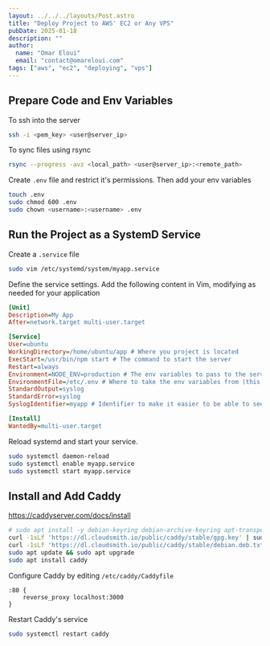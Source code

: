 ```yaml
---
layout: ../../../layouts/Post.astro
title: "Deploy Project to AWS' EC2 or Any VPS"
pubDate: 2025-01-18
description: ""
author:
  name: "Omar Eloui"
  email: "contact@omareloui.com"
tags: ["aws", "ec2", "deploying", "vps"]
---
```


## Prepare Code and Env Variables

To ssh into the server

```bash /<.+?>/
ssh -i <pem_key> <user@server_ip>
```

To sync files using rsync

```bash /<.+?>/
rsync --progress -avz <local_path> <user@server_ip>:<remote_path>
```

Create `.env` file and restrict it's permissions. Then add your env variables

```bash /<.+?>/
touch .env
sudo chmod 600 .env
sudo chown <username>:<username> .env
```

## Run the Project as a SystemD Service

Create a `.service` file

```bash "myapp"
sudo vim /etc/systemd/system/myapp.service
```

Define the service settings. Add the following content in Vim, modifying as needed for your application

```ini title="myapp.service" //etc/.env|myapp|/home\S*|/usr\S* start|NODE_ENV=production|ubuntu|My.*/
[Unit]
Description=My App
After=network.target multi-user.target

[Service]
User=ubuntu
WorkingDirectory=/home/ubuntu/app # Where you project is located
ExecStart=/usr/bin/npm start # The command to start the server
Restart=always
Environment=NODE_ENV=production # The env variables to pass to the service process
EnvironmentFile=/etc/.env # Where to take the env variables from (this is where you created the `.env` file)
StandardOutput=syslog
StandardError=syslog
SyslogIdentifier=myapp # Identifier to make it easier to be able to see syslogs

[Install]
WantedBy=multi-user.target
```

Reload systemd and start your service.

```bash "myapp"
sudo systemctl daemon-reload
sudo systemctl enable myapp.service
sudo systemctl start myapp.service
```

## Install and Add Caddy

https://caddyserver.com/docs/install

```bash
# sudo apt install -y debian-keyring debian-archive-keyring apt-transport-https curl
curl -1sLf 'https://dl.cloudsmith.io/public/caddy/stable/gpg.key' | sudo gpg --dearmor -o /usr/share/keyrings/caddy-stable-archive-keyring.gpg
curl -1sLf 'https://dl.cloudsmith.io/public/caddy/stable/debian.deb.txt' | sudo tee /etc/apt/sources.list.d/caddy-stable.list
sudo apt update && sudo apt upgrade
sudo apt install caddy
```

Configure Caddy by editing `/etc/caddy/Caddyfile`

```nginx title="/etc/caddy/Caddyfile" "3000"
:80 {
    reverse_proxy localhost:3000
}
```

Restart Caddy's service

```bash
sudo systemctl restart caddy
```
